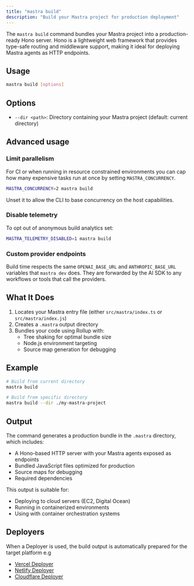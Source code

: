 ```yaml
---
title: "mastra build"
description: "Build your Mastra project for production deployment"
---
```


The `mastra build` command bundles your Mastra project into a production-ready Hono server. Hono is a lightweight web framework that provides type-safe routing and middleware support, making it ideal for deploying Mastra agents as HTTP endpoints.

## Usage

```bash
mastra build [options]
```

## Options

- `--dir <path>`: Directory containing your Mastra project (default: current directory)

## Advanced usage

### Limit parallelism

For CI or when running in resource constrained environments you can cap
how many expensive tasks run at once by setting `MASTRA_CONCURRENCY`.

```bash
MASTRA_CONCURRENCY=2 mastra build
```

Unset it to allow the CLI to base concurrency on the host capabilities.

### Disable telemetry

To opt out of anonymous build analytics set:

```bash
MASTRA_TELEMETRY_DISABLED=1 mastra build
```

### Custom provider endpoints

Build time respects the same `OPENAI_BASE_URL` and `ANTHROPIC_BASE_URL`
variables that `mastra dev` does. They are forwarded by the AI SDK to
any workflows or tools that call the providers.

## What It Does

1. Locates your Mastra entry file (either `src/mastra/index.ts` or `src/mastra/index.js`)
2. Creates a `.mastra` output directory
3. Bundles your code using Rollup with:
   - Tree shaking for optimal bundle size
   - Node.js environment targeting
   - Source map generation for debugging

## Example

```bash
# Build from current directory
mastra build

# Build from specific directory
mastra build --dir ./my-mastra-project
```

## Output

The command generates a production bundle in the `.mastra` directory, which includes:
- A Hono-based HTTP server with your Mastra agents exposed as endpoints
- Bundled JavaScript files optimized for production
- Source maps for debugging
- Required dependencies

This output is suitable for:
- Deploying to cloud servers (EC2, Digital Ocean)
- Running in containerized environments
- Using with container orchestration systems

## Deployers
When a Deployer is used, the build output is automatically prepared for the target platform e.g
- [Vercel Deployer](/reference/deployer/vercel)
- [Netlify Deployer](/reference/deployer/netlify) 
- [Cloudflare Deployer](/reference/deployer/cloudflare)

